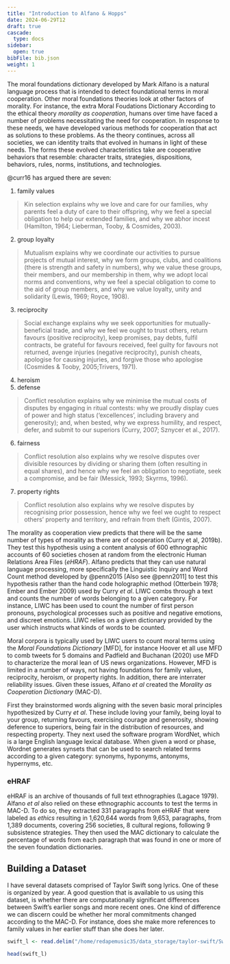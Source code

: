 ```yaml
---
title: "Introduction to Alfano & Hopps"
date: 2024-06-29T12
draft: true
cascade:
  type: docs
sidebar:
  open: true
bibFile: bib.json
weight: 1
---
```


The moral foundations dictionary developed by Mark Alfano is a natural language process that is intended to detect foundational terms in moral cooperation. Other moral foundations theories look at other factors of morality. For instance, the extra Moral Foudations Dictionary According to the ethical theory *morality as cooperation*, humans over time have faced a number of problems necessitating the need for cooperation. In response to these needs, we have developed various methods for cooperation that act as solutions to these problems. As the theory continues, across all societies, we can identity traits that evolved in humans in light of these needs. The forms these evolved characteristics take are cooperative behaviors that resemble: character traits, strategies, dispositions, behaviors, rules, norms, institutions, and technologies.

@curr16 has argued there are seven:

1. family values

> Kin selection explains why we love and care for our families, why parents feel a duty of care to their offspring, why we feel a special obligation to help our extended families, and why we abhor incest (Hamilton, 1964; Lieberman, Tooby, & Cosmides, 2003).

2. group loyalty

> Mutualism explains why we coordinate our activities to pursue projects of mutual interest, why we form groups, clubs, and coalitions (there is strength and safety in numbers), why we value these groups, their members, and our membership in them, why we adopt local norms and conventions, why we feel a special obligation to come to the aid of group members, and why we value loyalty, unity and solidarity (Lewis, 1969; Royce, 1908).

3. reciprocity

> Social exchange explains why we seek opportunities for mutually-beneficial trade, and why we feel we ought to trust others, return favours (positive reciprocity), keep promises, pay debts, fulfil contracts, be grateful for favours received, feel guilty for favours not returned, avenge injuries (negative reciprocity), punish cheats, apologise for causing injuries, and forgive those who apologise (Cosmides & Tooby, 2005;Trivers, 1971).

4. heroism
5. defense

> Conflict resolution explains why we minimise the mutual costs of disputes by engaging in ritual contests: why we proudly display cues of power and high status (‘excellences’, including bravery and generosity); and, when bested, why we express humility, and respect, defer, and submit to our superiors (Curry, 2007; Sznycer et al., 2017).

6. fairness

> Conflict resolution also explains why we resolve disputes over divisible resources by dividing or sharing them (often resulting in equal shares), and hence why we feel an obligation to negotiate, seek a compromise, and be fair (Messick, 1993; Skyrms, 1996).

7. property rights

> Conflict resolution also explains why we resolve disputes by recognising prior possession, hence why we feel we ought to respect others’ property and territory, and refrain from theft (Gintis, 2007).

The morality as cooperation view predicts that there will be the same number of types of morality as there are of cooperation   (Curry et al, 2019b). They test this hypothesis using a content analysis of 600 ethnographic accounts of 60 societies chosen at random from the electronic Human Relations Area Files (*eHRAF*). Alfano predicts that they can use natural language processing, more specifically the Linguistic Inquiry and Word Count method developed by @penn2015 [Also see @penn2011] to test this hypothesis rather than the hand code holographic method (Otterbein 1978; Ember and Ember 2009) used by Curry *et al*. LIWC combs through a text and counts the number of words belonging to a given category. For instance, LIWC has been used to count the number of first person pronouns, psychological processes such as positive and negative emotions, and discreet emotions. LIWC relies on a given dictionary provided by the user which instructs what kinds of words to be counted.

Moral corpora is typically used by LIWC users to count moral terms using the *Moral Foundations Dictionary* [MFD], for instance Hoover et all use MFD to comb tweets for 5 domains and Padfield and Buchanan (2020) use MFD to characterize the moral lean of US news organizations. However, MFD is limited in a number of ways, not having foundations for family values, reciprocity, heroism, or property rights. In addition, there are interrater reliability issues. Given these issues, Alfano *et al* created the *Morality as Cooperation Dictionary* (MAC-D).

First they brainstormed words aligning with the seven basic moral principles hypothesized by Curry *et al*. These include loving your family, being loyal to your group, returning favours, exercising courage and generosity, showing deference to superiors, being fair in the distribution of resources, and respecting property. They next used the software program WordNet, which is a large English language lexical database. When given a word or phase, Wordnet generates synsets that can be used to search related terms according to a given category: synonyms, hyponyms, antonyms, hypernyms, etc.

### eHRAF

eHRAF is an archive of thousands of full text ethnographies (Lagace 1979). Alfano *et al* also relied on these ethnographic accounts to test the terms in MAC-D. To do so, they extracted 331 paragraphs from eHRAF that were labeled as *ethics* resulting in 1,620,644 words from 9,653, paragraphs, from 1,389 documents, covering 256 societies, 8 cultural regions, following 9 subsistence strategies. They then used the MAC dictionary to calculate the percentage of words from each paragraph that was found in one or more of the seven foundation dictionaries.

## Building a Dataset

I have several datasets comprised of Taylor Swift song lyrics. One of these is organized by year. A good question that is available to us using this dataset, is whether there are computationally significant differences between Swift's earlier songs and more recent ones. One kind of difference we can discern could be whether her moral commitments changed according to the MAC-D. For instance, does she make more references to family values in her earlier stuff than she does her later.

```r

swift_l <- read.delim("/home/redapemusic35/data_storage/taylor-swift/Swift_lyrics_by_years.csv")

head(swift_l)

```


